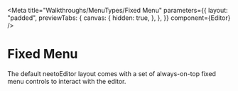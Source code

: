 
<Meta
  title="Walkthroughs/MenuTypes/Fixed Menu"
  parameters={{
    layout: "padded",
    previewTabs: {
      canvas: {
        hidden: true,
      },
    },
  }}
  component={Editor}
/>

# Fixed Menu

The default neetoEditor layout comes with a set of always-on-top fixed menu
controls to interact with the editor.

<Canvas>
  <Editor />
</Canvas>
